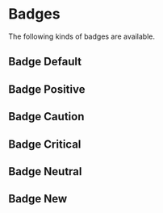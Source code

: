 
<Meta of={BadgeStories} />

# Badges

The following kinds of badges are available.

## Badge Default

<Canvas of={BadgeStories.Default} />

## Badge Positive

<Canvas of={BadgeStories.Positive} />

## Badge Caution

<Canvas of={BadgeStories.Caution} />

## Badge Critical

<Canvas of={BadgeStories.Critical} />

## Badge Neutral

<Canvas of={BadgeStories.Neutral} />

## Badge New

<Canvas of={BadgeStories.New} />
